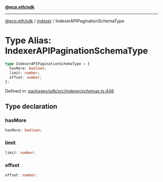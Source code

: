 [**@ecp.eth/sdk**](../../index.mdx)

***

[@ecp.eth/sdk](/sdk-reference/index.mdx) / [indexer](/sdk-reference/indexer/index.mdx) / IndexerAPIPaginationSchemaType

# Type Alias: IndexerAPIPaginationSchemaType

```ts
type IndexerAPIPaginationSchemaType = {
  hasMore: boolean;
  limit: number;
  offset: number;
};
```

Defined in: [packages/sdk/src/indexer/schemas.ts:448](https://github.com/ecp-eth/comments-monorepo/blob/main/packages/sdk/src/indexer/schemas.ts#L448)

## Type declaration

### hasMore

```ts
hasMore: boolean;
```

### limit

```ts
limit: number;
```

### offset

```ts
offset: number;
```
